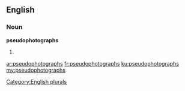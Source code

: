 ==English==

===Noun===
'''pseudophotographs'''

# {{plural of|pseudophotograph}}

[[Category:English plurals]]

[[ar:pseudophotographs]]
[[fr:pseudophotographs]]
[[ku:pseudophotographs]]
[[my:pseudophotographs]]